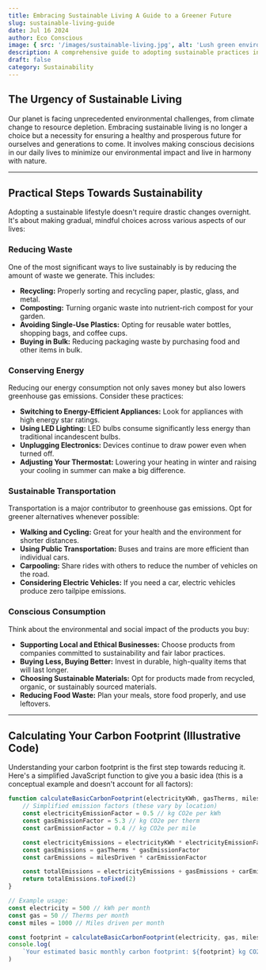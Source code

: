 ```yaml
---
title: Embracing Sustainable Living A Guide to a Greener Future
slug: sustainable-living-guide
date: Jul 16 2024
author: Eco Conscious
image: { src: '/images/sustainable-living.jpg', alt: 'Lush green environment' }
description: A comprehensive guide to adopting sustainable practices in your daily life for a healthier planet.
draft: false
category: Sustainability
---
```


## The Urgency of Sustainable Living

Our planet is facing unprecedented environmental challenges, from climate change to resource depletion. Embracing sustainable living is no longer a choice but a necessity for ensuring a healthy and prosperous future for ourselves and generations to come. It involves making conscious decisions in our daily lives to minimize our environmental impact and live in harmony with nature.

---

## Practical Steps Towards Sustainability

Adopting a sustainable lifestyle doesn't require drastic changes overnight. It's about making gradual, mindful choices across various aspects of our lives:

### Reducing Waste

One of the most significant ways to live sustainably is by reducing the amount of waste we generate. This includes:

- **Recycling:** Properly sorting and recycling paper, plastic, glass, and metal.
- **Composting:** Turning organic waste into nutrient-rich compost for your garden.
- **Avoiding Single-Use Plastics:** Opting for reusable water bottles, shopping bags, and coffee cups.
- **Buying in Bulk:** Reducing packaging waste by purchasing food and other items in bulk.

### Conserving Energy

Reducing our energy consumption not only saves money but also lowers greenhouse gas emissions. Consider these practices:

- **Switching to Energy-Efficient Appliances:** Look for appliances with high energy star ratings.
- **Using LED Lighting:** LED bulbs consume significantly less energy than traditional incandescent bulbs.
- **Unplugging Electronics:** Devices continue to draw power even when turned off.
- **Adjusting Your Thermostat:** Lowering your heating in winter and raising your cooling in summer can make a big difference.

### Sustainable Transportation

Transportation is a major contributor to greenhouse gas emissions. Opt for greener alternatives whenever possible:

- **Walking and Cycling:** Great for your health and the environment for shorter distances.
- **Using Public Transportation:** Buses and trains are more efficient than individual cars.
- **Carpooling:** Share rides with others to reduce the number of vehicles on the road.
- **Considering Electric Vehicles:** If you need a car, electric vehicles produce zero tailpipe emissions.

### Conscious Consumption

Think about the environmental and social impact of the products you buy:

- **Supporting Local and Ethical Businesses:** Choose products from companies committed to sustainability and fair labor practices.
- **Buying Less, Buying Better:** Invest in durable, high-quality items that will last longer.
- **Choosing Sustainable Materials:** Opt for products made from recycled, organic, or sustainably sourced materials.
- **Reducing Food Waste:** Plan your meals, store food properly, and use leftovers.

---

## Calculating Your Carbon Footprint (Illustrative Code)

Understanding your carbon footprint is the first step towards reducing it. Here's a simplified JavaScript function to give you a basic idea (this is a conceptual example and doesn't account for all factors):

```javascript
function calculateBasicCarbonFootprint(electricityKWh, gasTherms, milesDriven) {
	// Simplified emission factors (these vary by location)
	const electricityEmissionFactor = 0.5 // kg CO2e per kWh
	const gasEmissionFactor = 5.3 // kg CO2e per therm
	const carEmissionFactor = 0.4 // kg CO2e per mile

	const electricityEmissions = electricityKWh * electricityEmissionFactor
	const gasEmissions = gasTherms * gasEmissionFactor
	const carEmissions = milesDriven * carEmissionFactor

	const totalEmissions = electricityEmissions + gasEmissions + carEmissions
	return totalEmissions.toFixed(2)
}

// Example usage:
const electricity = 500 // kWh per month
const gas = 50 // Therms per month
const miles = 1000 // Miles driven per month

const footprint = calculateBasicCarbonFootprint(electricity, gas, miles)
console.log(
	`Your estimated basic monthly carbon footprint: ${footprint} kg CO2e`,
)
```
